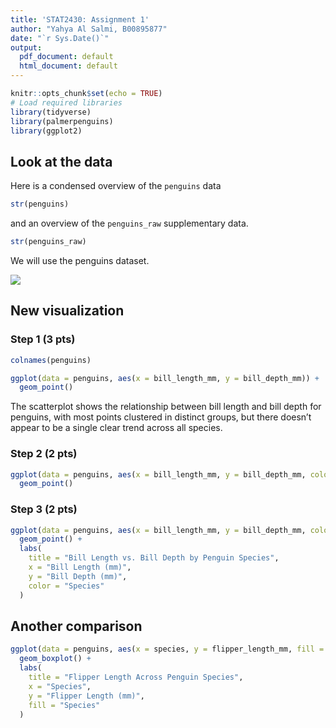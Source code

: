 ```yaml
---
title: 'STAT2430: Assignment 1'
author: "Yahya Al Salmi, B00895877"
date: "`r Sys.Date()`"
output:
  pdf_document: default
  html_document: default
---
```


<!--
[10 pts=3+2+2+2+1]

Do not change this. but run this cell before working
on this assignment.
-->

```r
knitr::opts_chunk$set(echo = TRUE)
# Load required libraries
library(tidyverse)
library(palmerpenguins)
library(ggplot2)
```


<!--

Instructions

For assignment 1, complete the following tasks

* Add your name and today's date up at the top of this file * Install the `palmerpenguins` package, unless you've already installed it, by clicking the yellow message at the top of the editing window, or using the Tools > Install packages... menu
* Familiarize yourself with the `penguins` dataset in the next section.
* Draw a plot and refine it twice using the methods from Lesson 5 Making your first plot as directed below
* Before knitting this file, make sure for each figure to:
-describe the figure you plan to show, 
-show your R code for the figure
-show the output of your R code
-say a sentence or 2 about each figure (interpretation)

Your report should 
-->

## Look at the data

Here is a condensed overview of the `penguins` data

```r
str(penguins)
```
and an overview of the `penguins_raw` supplementary data.

```r
str(penguins_raw)
```

We will use the penguins dataset.

<!--
Read the documentation by searching for palmerpenguins in the "Help" tab.
-->

![](penguinscompare.jpg)

## New visualization

### Step 1 (3 pts)

<!--

q1.1

Write a R code (1 line) that print the names of the columns of the penguins dataset. [0.5 pts]

-->


```r
colnames(penguins)

```


<!--

q1.2

Create a scatterplot of bill length (on the x axis) and bill depth (on the y axis).  Make the simplest plot you can, using just `ggplot`, `aes` and `geom_point`. [1.5 pts]

-->



```r
ggplot(data = penguins, aes(x = bill_length_mm, y = bill_depth_mm)) +
  geom_point()
```


<!--
q1.3

Write 1 sentence that describes what you see (or do not see)  in your plot [1 pt]
-->
The scatterplot shows the relationship between bill length and bill depth for penguins, with most points clustered in distinct groups, but there doesn’t appear to be a single clear trend across all species.


### Step 2 (2 pts)

<!--
q2.1

Refine your previous plot, adding colour or shape to indicate the species. Just do the minimal change. (2 pts)
-->


```r
ggplot(data = penguins, aes(x = bill_length_mm, y = bill_depth_mm, color = species)) +
  geom_point()

```


<!--

q2.2

The updated plot shows that the three penguin species have their own clusters, meaning their bill length and depth are different for each species.

-->


### Step 3 (2 pts)

<!--

q3.1

Refine your plot by adding informative and readable axis labels and a brief title for the plot.
-->


```r
ggplot(data = penguins, aes(x = bill_length_mm, y = bill_depth_mm, color = species)) +
  geom_point() +
  labs(
    title = "Bill Length vs. Bill Depth by Penguin Species",
    x = "Bill Length (mm)",
    y = "Bill Depth (mm)",
    color = "Species"
  )

```


## Another comparison 

<!--

q4 (2 pts)

Make any additional plot of your choice to illustrate another aspect of the comparison of penguins morphologies across species 
-->


```r
ggplot(data = penguins, aes(x = species, y = flipper_length_mm, fill = species)) +
  geom_boxplot() +
  labs(
    title = "Flipper Length Across Penguin Species",
    x = "Species",
    y = "Flipper Length (mm)",
    fill = "Species"
  )

```


<!--

q5 Knit and submit Rmd+pdf (1 pt)

Knit your work to pdf (click "knit" in the menu just at the top of the editing window).

If knitting does not work, spot the line with an error, fix the error in your Rmd file, then reknit. Iterate this procedure until until there are no errors and knitting finishes.

If knitting to pdf does not work, knit to html, load the html in your web browser and use the print function of your browser to print your html file 'as pdf'.

Once done, upload two files, (one after the other): your Rmd file and the knitted pdf.

DO NOT FORGET TO REPLACE your name and banner id in the header of this file, but do NOT mess up the header!

Pushing your report to github [Unmarked but do it!]

Stage, commit and push your final .Rmd and your .html file to your GitHub repository (as done in W2 task number 3- see instructions on Brightspace>Week 2).

-->

